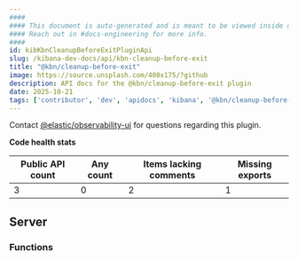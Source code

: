 ```yaml
---
####
#### This document is auto-generated and is meant to be viewed inside our experimental, new docs system.
#### Reach out in #docs-engineering for more info.
####
id: kibKbnCleanupBeforeExitPluginApi
slug: /kibana-dev-docs/api/kbn-cleanup-before-exit
title: "@kbn/cleanup-before-exit"
image: https://source.unsplash.com/400x175/?github
description: API docs for the @kbn/cleanup-before-exit plugin
date: 2025-10-21
tags: ['contributor', 'dev', 'apidocs', 'kibana', '@kbn/cleanup-before-exit']
---
```




Contact [@elastic/observability-ui](https://github.com/orgs/elastic/teams/observability-ui) for questions regarding this plugin.

**Code health stats**

| Public API count  | Any count | Items lacking comments | Missing exports |
|-------------------|-----------|------------------------|-----------------|
| 3 | 0 | 2 | 1 |

## Server

### Functions
<DocDefinitionList data={kbnCleanupBeforeExitObj.server.functions}/>

